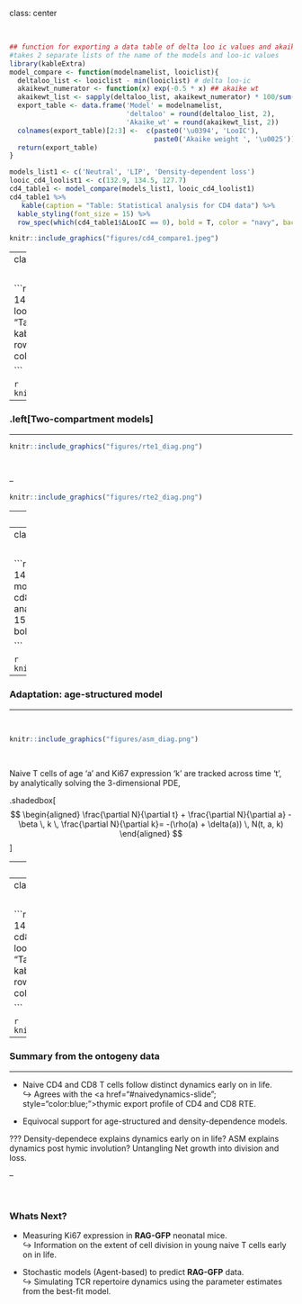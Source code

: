 class: center

</br>


```r
## function for exporting a data table of delta loo ic values and akaike weights
#takes 2 separate lists of the name of the models and loo-ic values
library(kableExtra)
model_compare <- function(modelnamelist, looiclist){
  deltaloo_list <- looiclist - min(looiclist) # delta loo-ic
  akaikewt_numerator <- function(x) exp(-0.5 * x) ## akaike wt
  akaikewt_list <- sapply(deltaloo_list, akaikewt_numerator) * 100/sum(exp(- 0.5 * deltaloo_list))
  export_table <- data.frame('Model' = modelnamelist,
                             'deltaloo' = round(deltaloo_list, 2),
                             'Akaike_wt' = round(akaikewt_list, 2))
  colnames(export_table)[2:3] <-  c(paste0('\u0394', 'LooIC'), 
                                    paste0('Akaike weight ', '\u0025'))
  return(export_table)
}

models_list1 <- c('Neutral', 'LIP', 'Density-dependent loss')
looic_cd4_loolist1 <- c(132.9, 134.5, 127.7)
cd4_table1 <- model_compare(models_list1, looic_cd4_loolist1)
cd4_table1 %>%
   kable(caption = "Table: Statistical analysis for CD4 data") %>%
  kable_styling(font_size = 15) %>%
  row_spec(which(cd4_table1$ΔLooIC == 0), bold = T, color = "navy", background = "skyblue")

```


```r

knitr::include_graphics("figures/cd4_compare1.jpeg")
```


---
class: center

</br>


```r

looic_cd8_loolist1 <- c(153.0943, 139.9556, 145.4329)
cd8_table1 <- model_compare(models_list1, looic_cd8_loolist1)
cd8_table1 %>%
  kable(caption = "Table: Statistical analysis for CD8 data") %>%
  kable_styling(font_size = 15) %>%
  row_spec(which(cd8_table1$ΔLooIC == 0), bold = T, color = "navy", background = "skyblue")

```


```r

knitr::include_graphics("figures/cd8_compare1.jpeg")
```


---

### .left[Two-compartment models]
<hr>


```r

knitr::include_graphics("figures/rte1_diag.png")
```


</br>

--

```r

knitr::include_graphics("figures/rte2_diag.png")
```


---
class: center

</br>


```r
models_list2 <- c('Neutral', 'LIP', 'Density-dependent loss', "RTE", "RTE maturation linked division")
looic_cd4_loolist2 <- c(132.9, 134.5, 127.7, 134.57, 131.43)
cd4_table2 <- model_compare(models_list2, looic_cd4_loolist2)
cd4_table2 %>%
  kable(caption = "Table: Statistical analysis for CD4 data") %>%
  kable_styling(font_size = 15) %>%
  row_spec(which(cd4_table2$ΔLooIC <= 3), bold = T, color = "navy", background = "skyblue")

```


```r

knitr::include_graphics("figures/cd4_compare2.jpeg")
```

---
class: center

</br>


```r
looic_cd8_loolist2<- c(153.0943, 139.9556, 145.4329, 151.7188, 154.3836)
cd8_table2 <- model_compare(models_list2, looic_cd8_loolist2)
cd8_table2 %>%
  kable(caption = "Table: Statistical analysis for CD8 data") %>%
  kable_styling(font_size = 15) %>%
  row_spec(which(cd8_table2$ΔLooIC <= 3), bold = T, color = "navy", background = "skyblue")

```


```r

knitr::include_graphics("figures/cd8_compare2.jpeg")
```



---

### Adaptation: age-structured model
<hr>


</br>

```r

knitr::include_graphics("figures/asm_diag.png")
```

</br>

Naive T cells of age 'a' and Ki67 expression 'k' are tracked across time 't', by analytically solving the 3-dimensional PDE,

.shadedbox[
$$
\begin{aligned}
\frac{\partial N}{\partial t} + \frac{\partial N}{\partial a} - \beta \, k \, \frac{\partial N}{\partial k}= -(\rho(a) + \delta(a)) \, N(t, a, k)
\end{aligned}
$$
]

---
class: center

</br>


```r
models_list3 <- c('Neutral', 'LIP', 'Density-dependent loss', "RTE",
                  "RTE maturation linked division", paste0('ASM ', '\u03b4', '-varying with cell-age'),
                  paste0('ASM ', '\u03c1', '-varying with cell-age' ))
looic_cd4_loolist3 <- c(132.9, 134.5, 127.7, 134.57, 131.43, 133.6814, 129.8941)
cd4_table3 <- model_compare(models_list3, looic_cd4_loolist3)
cd4_table3 %>%
   kable(caption = "Table: Statistical analysis for CD4 data") %>%
  kable_styling(font_size = 15) %>%
  row_spec(which(cd4_table3$ΔLooIC <= 3), bold = T, color = "navy", background = "skyblue")

```


```r

knitr::include_graphics("figures/cd4_compare3.jpeg")
```


---
class: center

</br>

```r
looic_cd8_loolist3<- c(153.0943, 139.9556, 145.4329, 151.7188, 154.3836, 142.0947, 152.1801)
cd8_table3 <- model_compare(models_list3, looic_cd8_loolist3)
cd8_table3 %>%
   kable(caption = "Table: Statistical analysis for CD8 data") %>%
  kable_styling(font_size = 15) %>%
  row_spec(which(cd8_table3$ΔLooIC <= 3), bold = T, color = "navy", background = "skyblue")

```


```r

knitr::include_graphics("figures/cd8_compare3.jpeg")
```

---

### Summary from the ontogeny data
<hr>

- Naive CD4 and CD8 T cells follow distinct dynamics early on in life.</br>
&#8618; Agrees with the <a href="#naivedynamics-slide"; style="color:blue;">thymic export profile </a> of CD4 and CD8 RTE.

- Equivocal support for age-structured and density-dependence models.

???
Density-dependece explains dynamics early on in life?
ASM explains dynamics post hymic involution?
Untangling Net growth into division and loss. 

--

</br>

### Whats Next?
- Measuring Ki67 expression in **RAG-GFP** neonatal mice. </br>
&#8618; Information on the extent of cell division in young naive T cells early on in life.

- Stochastic models (Agent-based) to predict **RAG-GFP** data. </br>
&#8618; Simulating TCR repertoire dynamics using the parameter estimates from the best-fit model.


